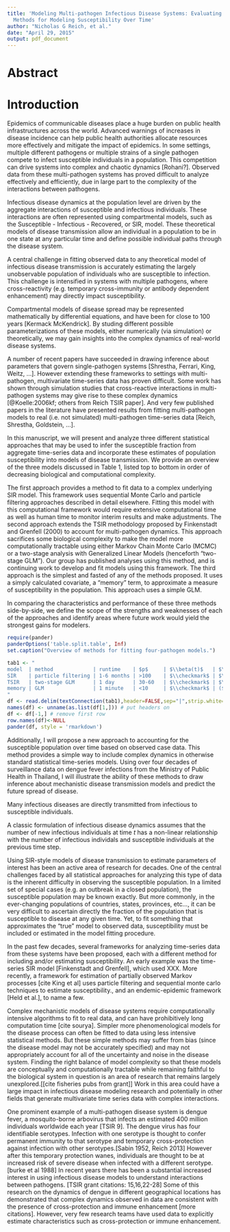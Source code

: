 ```yaml
---
title: 'Modeling Multi-pathogen Infectious Disease Systems: Evaluating Statistical
  Methods for Modeling Susceptibility Over Time'
author: "Nicholas G Reich, et al."
date: "April 29, 2015"
output: pdf_document
---
```



# Abstract

# Introduction

Epidemics of communicable diseases place a huge burden on public health infrastructures across the world. Advanced warnings of increases in disease incidence can help public health authorities allocate resources more effectively and mitigate the impact of epidemics. In some settings, multiple different pathogens or multiple strains of a single pathogen compete to infect susceptible individuals in a population. This competition can drive systems into complex and chaotic dynamics [Rohani?]. Observed data from these multi-pathogen systems has proved difficult to analyze effectively and efficiently, due in large part to the complexity of the interactions between pathogens. 

Infectious disease dynamics at the population level are driven by the aggregate interactions of susceptible and infectious individuals. These interactions are often represented using compartmental models, such as the Susceptible - Infectious - Recovered, or SIR, model. These theoretical models of disease transmission allow an individual in a population to be in one state at any particular time and define possible individual paths through the disease system. 

A central challenge in fitting observed data to any theoretical model of infectious disease transmission is accurately estimating the largely unobservable population of individuals who are susceptible to infection. This challenge is intensified in systems with multiple pathogens, where cross-reactivity (e.g. temporary cross-immunity or antibody dependent enhancement) may directly impact susceptibility. 

Compartmental models of disease spread may be represented mathematically by differential equations, and have been for close to 100 years [Kermack McKendrick]. By studing different possible parameterizations of these models, either numerically (via simulation) or theoretically, we may gain insights into the complex dynamics of real-world disease systems. 

A number of recent papers have succeeded in drawing inference about parameters that govern single-pathogen systems [Shrestha, Ferrari, King, Weitz, ...]. However extending these frameworks to settings with multi-pathogen, multivariate time-series data has proven difficult. Some work has shown through simulation studies that cross-reactive interactions in multi-pathogen systems may give rise to these complex dynamics [@Koelle:2006kf; others from Reich TSIR paper]. And very few published papers in the literature have presented results from fitting multi-pathogen models to real (i.e. not simulated) multi-pathogen time-series data [Reich, Shrestha, Goldstein, ...].

In this manuscript, we will present and analyze three different statistical approaches that may be used to infer the susceptible fraction from aggregate time-series data and incorporate these estimates of population susceptibility into models of disease transmission. We provide an overview of the three models discussed in Table 1, listed top to bottom in order of decreasing biological and computational complexity.

The first approach provides a method to fit data to a complex underlying SIR model. This framework uses sequential Monte Carlo and particle filtering approaches described in detail elsewhere. Fitting this model with this computational framework would require extensive computational time as well as human time to monitor interim results and make adjustments. The second approach extends the TSIR methodology proposed by Finkenstadt and Grenfell (2000) to account for multi-pathogen dynamics. This approach sacrifices some biological complexity to make the model more computationally tractable using either Markov Chain Monte Carlo (MCMC) or a two-stage analysis with Generalized Linear Models (henceforth "two-stage GLM"). Our group has published analyses using this method, and is continuing work to develop and fit models using this framework. The third approach is the simplest and fasted of any of the methods proposed. It uses a simply calculated covariate, a "memory" term, to approximate a measure of susceptibility in the population. This approach uses a simple GLM.

In comparing the characteristics and performance of these three methods side-by-side, we define the scope of the strengths and weaknesses of each of the approaches and identify areas where future work would yield the strongest gains for modelers. 

```r
require(pander)
panderOptions('table.split.table', Inf)
set.caption("Overview of methods for fitting four-pathogen models.")

tab1 <- "
model  | method             | runtime    | $p$     | $\\beta(t)$   | $\\delta$      | $\\chi$       
SIR    | particle filtering | 1-6 months | >100    | $\\checkmark$ | $\\checkmark$   | $\\checkmark$  
TSIR   | two-stage GLM      | 1 day      | 30-60   | $\\checkmark$ | $\\checkmark$   | ($\\checkmark$)  
memory | GLM                | 1 minute   | <10     | $\\checkmark$ | ($\\checkmark$) |                
"
df <- read.delim(textConnection(tab1),header=FALSE,sep="|",strip.white=TRUE,stringsAsFactors=FALSE)
names(df) <- unname(as.list(df[1,])) # put headers on
df <- df[-1,] # remove first row
row.names(df)<-NULL
pander(df, style = 'rmarkdown')

```





Additionally, I will propose a new approach to accounting for the susceptible population over time based on observed case data. This method provides a simple way to include complex dynamics in otherwise standard statistical time-series models. Using over four decades of surveillance data on dengue fever infections from the Ministry of Public Health in Thailand, I will illustrate the ability of these methods to draw inference about mechanistic disease transmission models and predict the future spread of disease.

Many infectious diseases are directly transmitted from infectious to susceptible individuals.  



A classic formulation of infectious disease dynamics assumes that the number of new infectious individuals at time $t$ has a non-linear relationship with the number of infectious individals and susceptible individuals at the previous time step. 

Using SIR-style models of disease transmission to estimate parameters of interest has been an active area of research for decades. One of the central challenges faced by all statistical approaches for analyzing this type of data is the inherent difficulty in observing the susceptible population. In a limited set of special cases (e.g. an outbreak in a closed population), the susceptible population may be known exactly. But more commonly, in the ever-changing populations of countries, states, provinces, etc..., it can be very difficult to ascertain directly the fraction of the population that is susceptible to disease at any given time. Yet, to fit something that approximates the "true" model to observed data, susceptibility must be included or estimated in the model fitting procedure. 

In the past few decades, several frameworks for analyzing time-series data from these systems have been proposed, each with a different method for including and/or estimating susceptibility. An early example was the time-series SIR model [Finkenstadt and Grenfell], which used XXX. More recently, a framework for estimation of partially observed Markov processes [cite King et al] uses particle filtering and sequential monte carlo techniques to estimate susceptibility., and an endemic-epidemic framework [Held et al.], to name a few.  



Complex mechanistic models of disease systems require computationally intensive algorithms to fit to real data, and can have prohibitively long computation time [cite sourya]. Simpler more phenomenological models for the disease process can often be fitted to data using less intensive statistical methods. But these simple methods may suffer from bias (since the disease model may not be accurately specified) and may not appropriately account for all of the uncertainty and noise in the disease system. Finding the right balance of model complexity so that these models are conceptually and computationally tractable while remaining faithful to the biological system in question is an area of research that remains largely unexplored.[[cite fisheries pubs from grant]] Work in this area could have a large impact in infectious disease modeling research and potentially in other fields that generate multivariate time series data with complex interactions.

One prominent example of a multi-pathogen disease system is dengue fever, a mosquito-borne arbovirus that infects an estimated 400 million individuals worldwide each year [TSIR 9]. The dengue virus has four identifiable serotypes. Infection with one serotype is thought to confer permanent immunity to that serotype and temporary cross-protection against infection with other serotypes.[Sabin 1952, Reich 2013] However after this temporary protection wanes, individuals are thought to be at increased risk of severe disease when infected with a different serotype.[burke et al 1988] In recent years there has been a substantial increased interest in using infectious disease models to understand interactions between pathogens. [TSIR grant citations: 15,16,22-28] Some of this research on the dynamics of dengue in different geographical locations has demonstrated that complex dynamics observed in data are consistent with the presence of cross-protection and immune enhancement [more citations].  However, very few research teams have used data to explicitly estimate characteristics such as cross-protection or immune enhancement. 



# 